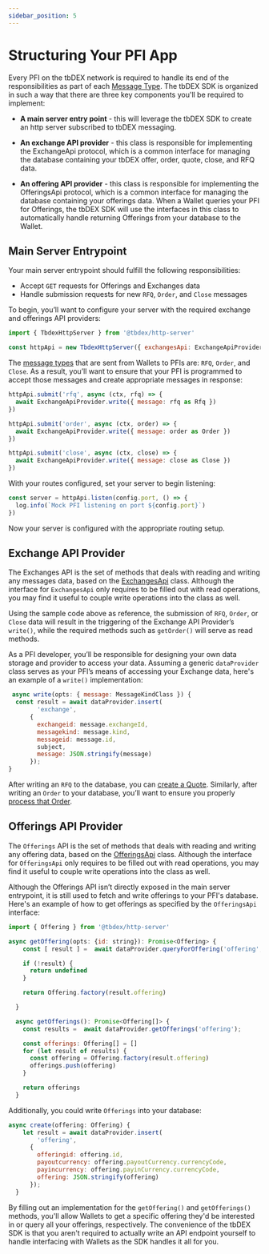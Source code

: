 ```yaml
---
sidebar_position: 5
---
```


# Structuring Your PFI App

Every PFI on the tbDEX network is required to handle its end of the responsibilities as part of each [Message Type](/docs/tbdex/message-types). The tbDEX SDK is organized in such a way that there are three key components you'll be required to implement:

* **A main server entry point** - this will leverage the tbDEX SDK to create an http server subscribed to tbDEX messaging.

* **An exchange API provider** - this class is responsible for implementing the ExchangeApi protocol, which is a common interface for managing the database containing your tbDEX offer, order, quote, close, and RFQ data.

* **An offering API provider** - this class is responsible for implementing the OfferingsApi protocol, which is a common interface for managing the database containing your offerings data. When a Wallet queries your PFI for Offerings, the tbDEX SDK will use the interfaces in this class to automatically handle returning Offerings from your database to the Wallet.


## Main Server Entrypoint

Your main server entrypoint should fulfill the following responsibilities:

* Accept `GET` requests for Offerings and Exchanges data
* Handle submission requests for new `RFQ`, `Order`, and `Close` messages

To begin, you’ll want to configure your server with the required exchange and offerings API providers:
```js
import { TbdexHttpServer } from '@tbdex/http-server'

const httpApi = new TbdexHttpServer({ exchangesApi: ExchangeApiProvider, offeringsApi: OfferingApiProvider })
```


The [message types](/docs/tbdex/message-types) that are sent from Wallets to PFIs are: `RFQ`, `Order`, and `Close`. 
As a result, you’ll want to ensure that your PFI is programmed to accept those messages and create appropriate messages in response:


```js
httpApi.submit('rfq', async (ctx, rfq) => {
  await ExchangeApiProvider.write({ message: rfq as Rfq })
})

httpApi.submit('order', async (ctx, order) => {
  await ExchangeApiProvider.write({ message: order as Order })
})

httpApi.submit('close', async (ctx, close) => {
  await ExchangeApiProvider.write({ message: close as Close })
})
```


With your routes configured, set your server to begin listening:


```js
const server = httpApi.listen(config.port, () => {
  log.info(`Mock PFI listening on port ${config.port}`)
})
```


Now your server is configured with the appropriate routing setup.


## Exchange API Provider

The Exchanges API is the set of methods that deals with reading and writing any messages data, based on the [ExchangesApi](/docs/tbdex/api-reference/tbdex-js/http-server/interfaces/ExchangesApi) class. Although the interface for `ExchangesApi` only requires to be filled out with read operations, you may find it useful to couple write operations into the class as well. 

Using the sample code above as reference, the submission of `RFQ`, `Order`, or `Close` data will result in the triggering of the Exchange API Provider’s `write()`, while the required methods such as `getOrder()` will serve as read methods. 

As a PFI developer, you’ll be responsible for designing your own data storage and provider to access your data. 
Assuming a generic `dataProvider` class serves as your PFI’s means of accessing your Exchange data, here's an example of a `write()` implementation:


```js
 async write(opts: { message: MessageKindClass }) {
  const result = await dataProvider.insert(
        'exchange',
      {
        exchangeid: message.exchangeId,
        messagekind: message.kind,
        messageid: message.id,
        subject,
        message: JSON.stringify(message)
      });
}  
```


After writing an `RFQ` to the database, you can [create a Quote](/docs/tbdex/pfi/creating-quotes). 
Similarly, after writing an `Order` to your database, you’ll want to ensure you properly [process that Order](/docs/tbdex/pfi/processing-orders).


## Offerings API Provider

The `Offerings` API is the set of methods that deals with reading and writing any offering data, based on the [OfferingsApi](/docs/tbdex/api-reference/tbdex-js/http-server/interfaces/OfferingsApi) class. Although the interface for `OfferingsApi` only requires to be filled out with read operations, you may find it useful to couple write operations into the class as well. 

Although the Offerings API isn’t directly exposed in the main server entrypoint, it is still used to fetch and write offerings to your PFI's database. 
Here's an example of how to get offerings as specified by the `OfferingsApi` interface:


```js
import { Offering } from '@tbdex/http-server'

async getOffering(opts: {id: string}): Promise<Offering> {
    const [ result ] =  await dataProvider.queryForOffering('offering', opts.id);

    if (!result) {
      return undefined
    }

    return Offering.factory(result.offering)

  }

  async getOfferings(): Promise<Offering[]> {
    const results =  await dataProvider.getOfferings('offering');

    const offerings: Offering[] = []
    for (let result of results) {
      const offering = Offering.factory(result.offering)
      offerings.push(offering)
    }

    return offerings
  }
```


Additionally, you could write `Offerings` into your database:

```js
async create(offering: Offering) {
    let result = await dataProvider.insert(
        'offering',
      {
        offeringid: offering.id,
        payoutcurrency: offering.payoutCurrency.currencyCode,
        payincurrency: offering.payinCurrency.currencyCode,
        offering: JSON.stringify(offering)
      });
  }
```

By filling out an implementation for the `getOffering()` and `getOfferings()` methods, you'll allow Wallets to get a specific offering they'd be interested in or query all your offerings, respectively. The convenience of the tbDEX SDK is that you aren't required to actually write an API endpoint yourself to handle interfacing with Wallets as the SDK handles it all for you.